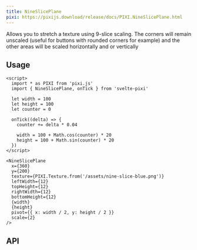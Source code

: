 ```yaml
---
title: NineSlicePlane
pixi: https://pixijs.download/release/docs/PIXI.NineSlicePlane.html
---
```



Allows you to stretch a texture using 9-slice scaling. The corners will remain unscaled (useful for buttons with rounded corners for example) and the other areas will be scaled horizontally and or vertically

## Usage

```svelte live
<script>
  import * as PIXI from 'pixi.js'
  import { NineSlicePlane, onTick } from 'svelte-pixi'

  let width = 100
  let height = 100
  let counter = 0

  onTick((delta) => {
    counter += delta * 0.04

    width = 100 + Math.cos(counter) * 20
    height = 100 + Math.sin(counter) * 20
  })
</script>

<NineSlicePlane
  x={360}
  y={200}
  texture={PIXI.Texture.from('/assets/nine-slice-blue.png')}
  leftWidth={12}
  topHeight={12}
  rightWidth={12}
  bottomHeight={12}
  {width}
  {height}
  pivot={{ x: width / 2, y: height / 2 }}
  scale={2}
/>
```

## API

<ComponentAPI component="NineSlicePlane.svelte" />
